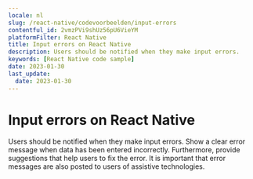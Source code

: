 ```yaml
---
locale: nl
slug: /react-native/codevoorbeelden/input-errors
contentful_id: 2vmzPVi9shUz56pU6VieYM
platformFilter: React Native
title: Input errors on React Native
description: Users should be notified when they make input errors.
keywords: [React Native code sample]
date: 2023-01-30
last_update:
  date: 2023-01-30
---
```


# Input errors on React Native

Users should be notified when they make input errors. Show a clear error message when data has been entered incorrectly. Furthermore, provide suggestions that help users to fix the error. It is important that error messages are also posted to users of assistive technologies.

<CodeSample id="input-errors" locale="nl" platform="react native"/>
